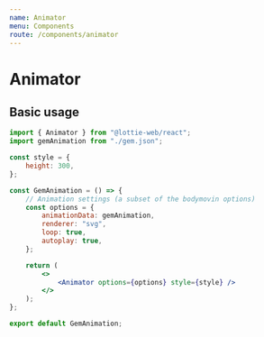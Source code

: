 ```yaml
---
name: Animator
menu: Components
route: /components/animator
---
```



# Animator

## Basic usage

<GemAnimation />

```jsx
import { Animator } from "@lottie-web/react";
import gemAnimation from "./gem.json";

const style = {
	height: 300,
};

const GemAnimation = () => {
	// Animation settings (a subset of the bodymovin options)
	const options = {
		animationData: gemAnimation,
		renderer: "svg",
		loop: true,
		autoplay: true,
	};

	return (
		<>
			<Animator options={options} style={style} />
		</>
	);
};

export default GemAnimation;
```
